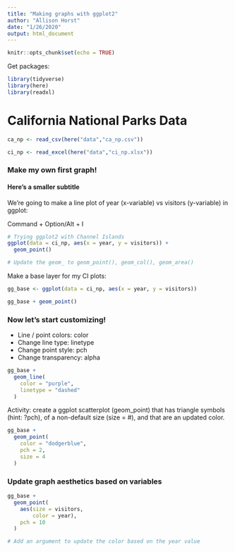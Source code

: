 ```yaml
---
title: "Making graphs with ggplot2"
author: "Allison Horst"
date: "1/26/2020"
output: html_document
---
```


```r
knitr::opts_chunk$set(echo = TRUE)
```

Get packages:
```r
library(tidyverse)
library(here)
library(readxl)
```

# California National Parks Data

```r
ca_np <- read_csv(here("data","ca_np.csv"))

ci_np <- read_excel(here("data","ci_np.xlsx"))
```

### Make my own first graph! 
#### Here's a smaller subtitle

We're going to make a line plot of year (x-variable) vs visitors (y-variable) in ggplot:

Command + Option/Alt + I
```r
# Trying ggplot2 with Channel Islands
ggplot(data = ci_np, aes(x = year, y = visitors)) +
  geom_point()

# Update the geom_ to geom_point(), geom_col(), geom_area()
```

Make a base layer for my CI plots:
```r
gg_base <- ggplot(data = ci_np, aes(x = year, y = visitors))

gg_base + geom_point()
```

### Now let's start customizing!

- Line / point colors: color
- Change line type: linetype
- Change point style: pch
- Change transparency: alpha

```r
gg_base +
  geom_line(
    color = "purple",
    linetype = "dashed"
  )
```

Activity: create a ggplot scatterplot (geom_point) that has triangle symbols (hint: ?pch), of a non-default size (size = #), and that are an updated color. 

```r
gg_base +
  geom_point(
    color = "dodgerblue",
    pch = 2,
    size = 4
  )
```

### Update graph aesthetics based on variables

```r
gg_base +
  geom_point(
    aes(size = visitors,
        color = year),
    pch = 10
  )

# Add an argument to update the color based on the year value
```

